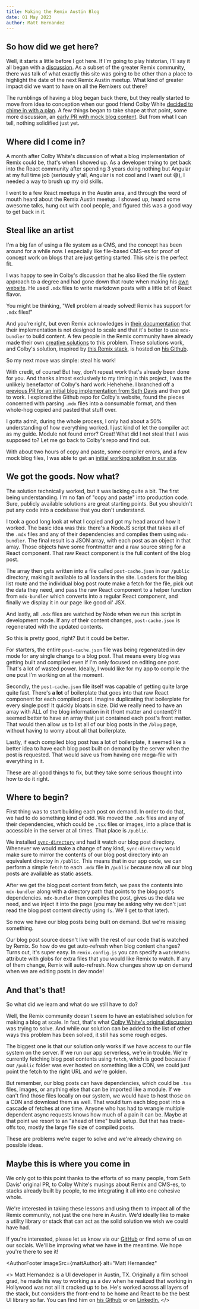 ```yaml
---
title: Making the Remix Austin Blog
date: 01 May 2023
author: Matt Hernandez
---
```



<BlogImage src={blogBanner} alt="Blog banner" />

## So how did we get here?

Well, it starts a little before I got here. If I'm going to play historian, I'll say it all
began with a [discussion](https://github.com/remix-austin/remixaustin-com/discussions/1).
As a subset of the greater Remix community, there was talk of what exactly this site was going
to be other than a place to highlight the date of the next Remix Austin meetup. What kind of
greater impact did we want to have on all the Remixers out there?

The rumblings of having a blog began back there, but they really started to move from idea
to conception when our good friend Colby White [decided to chime in with a plan](https://github.com/remix-austin/remixaustin-com/discussions/89).
A few things began to take shape at that point, some more discussion, an [early PR with mock
blog content](https://github.com/remix-austin/remixaustin-com/pull/86). But from what I can tell,
nothing solidified just yet.

## Where did I come in?

A month after Colby White's discussion of what a blog implementation of Remix could be, that's when I
showed up. As a developer trying to get back into the React community after spending 3 years doing
nothing but Angular at my full time job (seriously y'all, Angular is not cool and I want out 😅),
I needed a way to brush up my old skills.

I went to a few React meetups in the Austin area, and through the word of mouth heard about the
Remix Austin meetup. I showed up, heard some awesome talks, hung out with cool people, and figured
this was a good way to get back in it.

## Steal like an artist

I'm a big fan of using a file system as a CMS, and the concept has been around for a while now. I especially
like file-based CMS-es for proof of concept work on blogs that are just getting started. This site is the
perfect fit.

I was happy to see in Colby's discussion that he also liked the file system approach to a degree and
had gone down that route when making his [own website](https://colbywhite.dev/).
He used `.mdx` files to write markdown posts with a little bit of React flavor.

You might be thinking, "Well problem already solved! Remix has support for `.mdx` files!"

And you're right, but even Remix acknowledges in [their documentation](https://remix.run/docs/en/main/guides/mdx)
that their implementation is not designed to scale and that it's better to use `mdx-bundler` to build content.
A few people in the Remix community have already made their own [creative solutions](https://kentcdodds.com/blog/how-i-built-a-modern-website-in-2021#mdx-compilation-with-mdx-bundler)
to this problem. These solutions work, and Colby's solution, inspired by [this Remix stack](https://github.com/freekrai/remix-blog),
is hosted on [his Github](https://github.com/colbywhite/colbywhite.dev).

<BlogImage
  src={colbyWhite}
  alt="Colby White's website"
  caption="Pay Colby's website a visit if you can"
/>

So my next move was simple: steal his work!

With credit, of course! But hey, don't repeat work that's already been done for you. And thanks
almost exclusively to my timing in this project, I was the unlikely benefactor of Colby's
hard work <span className="text-xxs">Hehehehe</span>. I branched off a [previous PR for an initial blog implementation from Seth Davis](https://github.com/remix-austin/remixaustin-com/pull/86)
and then got to work. I explored the Github repo for Colby's website, found the pieces concerned
with parsing `.mdx` files into a consumable format, and then whole-hog copied and
pasted that stuff over.

I gotta admit, during the whole process, I only had about a 50% understanding of how everything worked.
I just kind of let the compiler act as my guide. Module not found error?
Great! What did I not steal that I was supposed to? Let me go back to Colby's
repo and find out.

With about two hours of copy and paste, some compiler errors, and a few mock blog files, I was
able to get an [initial working solution in our site](https://github.com/remix-austin/remixaustin-com/pull/91/commits/971f180faa14c8dc672d8cb0ee66866ced24a248).

## We got the goods. Now what?

The solution technically worked, but it was lacking quite a bit. The first being understanding.
I'm no fan of "copy and paste" into production code. Sure, publicly available solutions are great
starting points. But you shouldn't put any code into a codebase that you don't understand.

I took a good long look at what I copied and got my head around how it worked. The basic idea was this:
there's a NodeJS script that takes all of the `.mdx` files and any of their dependencies
and compiles them using `mdx-bundler`. The final result is a JSON array, with each post as an
object in that array. Those objects have some frontmatter and a raw source string for a React
component. That raw React component is the full content of the blog post.

The array then gets written into a file called `post-cache.json` in our `/public`
directory, making it available to all loaders in the site. Loaders for the blog list route and the
individual blog post route make a fetch for the file, pick out the data they need, and pass the
raw React component to a helper function from `mdx-bundler` which converts into a regular
React component, and finally we display it in our page like good ol' JSX.

And lastly, all `.mdx` files are watched by Node when we run this script in development mode. If any
of their content changes, `post-cache.json` is regenerated with the updated contents.

<BlogImage
  src={mattConfused}
  alt="A photo of Matt's face looking very confused"
  caption="Confused like my face here? Just reread that section a few more times."
  maxWidth={300}
/>

So this is pretty good, right? But it could be better.

For starters, the entire `post-cache.json` file was being regenerated in dev mode for any
single change to a blog post. That means every blog was getting built and compiled even if I'm only
focused on editing one post. That's a lot of wasted power. Ideally, I would like for my app
to compile the one post I'm working on at the moment.

Secondly, the `post-cache.json` file itself was capable of getting quite large quite fast. There's **a lot** of
boilerplate that goes into that raw React component for each compiled post. Imagine duplicating that boilerplate
for every single post! It quickly bloats in size. Did we really need to have an array with ALL of the blog
information in it (front matter and content)? It seemed better to have an array that just contained
each post's front matter. That would then allow us to list all of our blog posts in the `/blog` page,
without having to worry about all that boilerplate.

Lastly, if each compiled blog post has a lot of boilerplate, it seemed like a better idea to have each
blog post built on demand by the server when the post is requested. That would save us from having one 
mega-file with everything in it.

These are all good things to fix, but they take some serious thought into how to do it right.

## Where to begin?

First thing was to start building each post on demand. In order to do that, we had to do something kind of
odd. We moved the `.mdx` files and any of their dependencies, which could be `.tsx` files or images,
into a place that is accessible in the server at all times. That place is `/public`.

We installed [`sync-directory`](https://www.npmjs.com/package/sync-directory) and had it watch our blog post
directory. Whenever we would make a change of any kind, `sync-directory` would make sure to mirror the contents
of our blog post directory into an equivalent directoy in `/public`. This means that in our app code, we
can perform a simple `fetch` to each `.mdx` file in `/public` because now all our blog posts are available
as static assets.

After we get the blog post content from fetch, we pass the contents into `mdx-bundler` along with a directory
path that points to the blog post's dependencies. `mdx-bundler` then compiles the post, gives us the data we need,
and we inject it into the page (you may be asking why we don't just read the blog post content directly
using `fs`. We'll get to that later).

So now we have our blog posts being built on demand. But we're missing something.

<BlogImage
  src={refreshFunctionality}
  alt="If you could hit refresh, that would be great."
  caption="We need that refresh functionality, man."
  maxWidth={350}
/>

Our blog post source doesn't live with the rest of our code that is watched by Remix. So how do we get
auto-refresh when blog content changes? Turns out, it's super easy. In `remix.config.js` you can
specify a `watchPaths` attribute with globs for extra files that you would like Remix to watch. If any of them
change, Remix will auto-refresh. Now changes show up on demand when we are editing posts in dev mode!

## And that's that!

So what did we learn and what do we still have to do?

Well, the Remix community doesn't seem to have an established solution for making a blog at scale.
In fact, that's what [Colby White's original discussion](https://github.com/remix-austin/remixaustin-com/discussions/89)
was trying to solve. And while our solution can be added to the list of other ways this problem has been solved,
it still has some rough edges.

The biggest one is that our solution only works if we have access to our file system on the server. If we run
our app serverless, we're in trouble. We're currently fetching blog post contents using `fetch`,
which is good because if our `/public` folder was ever hosted on something like a CDN, we could just point
the fetch to the right URL and we're golden.

But remember, our blog posts can have dependencies, which could be `.tsx` files, images, or anything else
that can be imported like a module. If we can't find those files locally on our system, we would
have to host those on a CDN and download them as well. That would turn each blog post into a
cascade of fetches at one time. Anyone who has had to wrangle multiple dependent async requests knows
how much of a pain it can be. Maybe at that point we resort to an "ahead of time" build setup. But that
has trade-offs too, mostly the large file size of compiled posts.

These are problems we're eager to solve and we're already chewing on possible ideas.

## Maybe this is where you come in

We only got to this point thanks to the efforts of so many people, from Seth Davis' original PR,
to Colby White's musings about Remix and CMS-es, to stacks already built by people, to me integrating it all
into one cohesive whole.

We're interested in taking these lessons and using them to impact all of the Remix community, not
just the one here in Austin. We'd ideally like to make a utility library or stack that can act as the solid
solution we wish we could have had.

If you're interested, please let us know via our [GitHub](https://github.com/remix-austin/remixaustin-com)
or find some of us on our socials. We'll be improving what we have in the meantime. We hope you're
there to see it!

<AuthorFooter
  imageSrc={mattAuthor}
  alt="Matt Hernandez"
>
  <>
    Matt Hernandez is a UI developer in Austin, TX. Originally a film school
    grad, he made his way to working as a dev when he realized that working in
    Hollywood was not all it cracked up to be. He's worked across all layers
    of the stack, but considers the front-end to be home and React to be the
    best UI library so far. You can find him on
    <a href="https://github.com/matt-hernandez" target="_blank">his Github</a>
    or on
    <a href="https://www.linkedin.com/in/matthew-hernandez-52665041" target="_blank">LinkedIn.</a>
  </>
</AuthorFooter>